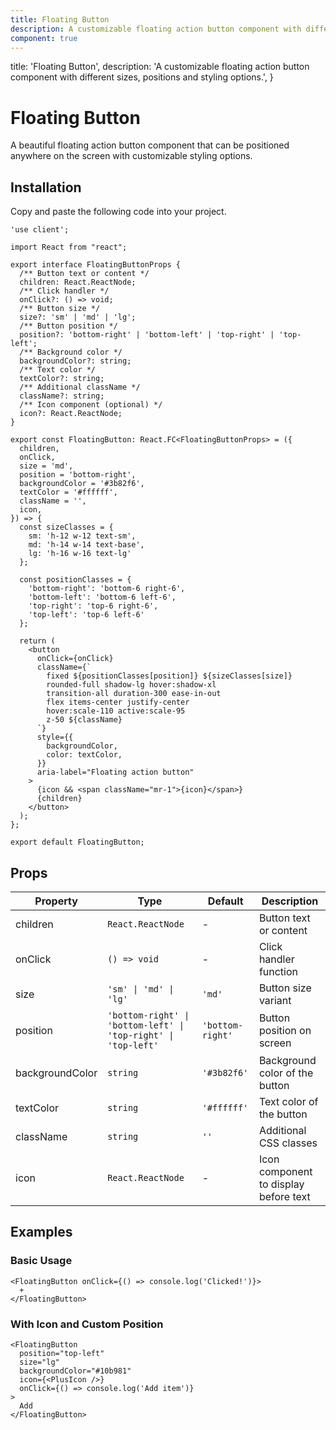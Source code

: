 ```yaml
---
title: Floating Button
description: A customizable floating action button component with different sizes, positions and styling options.
component: true
---
```


  title: 'Floating Button',
  description: 'A customizable floating action button component with different sizes, positions and styling options.',
}

# Floating Button

A beautiful floating action button component that can be positioned anywhere on the screen with customizable styling options.

<ComponentCodePreview name='floating-button' hasReTrigger />

## Installation

Copy and paste the following code into your project.

```tsx floating-button.tsx
'use client';

import React from "react";

export interface FloatingButtonProps {
  /** Button text or content */
  children: React.ReactNode;
  /** Click handler */
  onClick?: () => void;
  /** Button size */
  size?: 'sm' | 'md' | 'lg';
  /** Button position */
  position?: 'bottom-right' | 'bottom-left' | 'top-right' | 'top-left';
  /** Background color */
  backgroundColor?: string;
  /** Text color */
  textColor?: string;
  /** Additional className */
  className?: string;
  /** Icon component (optional) */
  icon?: React.ReactNode;
}

export const FloatingButton: React.FC<FloatingButtonProps> = ({
  children,
  onClick,
  size = 'md',
  position = 'bottom-right',
  backgroundColor = '#3b82f6',
  textColor = '#ffffff',
  className = '',
  icon,
}) => {
  const sizeClasses = {
    sm: 'h-12 w-12 text-sm',
    md: 'h-14 w-14 text-base',
    lg: 'h-16 w-16 text-lg'
  };

  const positionClasses = {
    'bottom-right': 'bottom-6 right-6',
    'bottom-left': 'bottom-6 left-6', 
    'top-right': 'top-6 right-6',
    'top-left': 'top-6 left-6'
  };

  return (
    <button
      onClick={onClick}
      className={`
        fixed ${positionClasses[position]} ${sizeClasses[size]}
        rounded-full shadow-lg hover:shadow-xl
        transition-all duration-300 ease-in-out
        flex items-center justify-center
        hover:scale-110 active:scale-95
        z-50 ${className}
      `}
      style={{
        backgroundColor,
        color: textColor,
      }}
      aria-label="Floating action button"
    >
      {icon && <span className="mr-1">{icon}</span>}
      {children}
    </button>
  );
};

export default FloatingButton;
```

## Props

| Property        | Type                                               | Default        | Description                                              |
| --------------- | -------------------------------------------------- | -------------- | -------------------------------------------------------- |
| children        | `React.ReactNode`                                  | -              | Button text or content                                   |
| onClick         | `() => void`                                       | -              | Click handler function                                   |
| size            | `'sm' \| 'md' \| 'lg'`                            | `'md'`         | Button size variant                                      |
| position        | `'bottom-right' \| 'bottom-left' \| 'top-right' \| 'top-left'` | `'bottom-right'` | Button position on screen |
| backgroundColor | `string`                                           | `'#3b82f6'`    | Background color of the button                           |
| textColor       | `string`                                           | `'#ffffff'`    | Text color of the button                                 |
| className       | `string`                                           | `''`           | Additional CSS classes                                   |
| icon            | `React.ReactNode`                                  | -              | Icon component to display before text                    |

## Examples

### Basic Usage

```tsx
<FloatingButton onClick={() => console.log('Clicked!')}>
  +
</FloatingButton>
```

### With Icon and Custom Position

```tsx
<FloatingButton
  position="top-left"
  size="lg"
  backgroundColor="#10b981"
  icon={<PlusIcon />}
  onClick={() => console.log('Add item')}
>
  Add
</FloatingButton>
```
